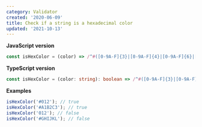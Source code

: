 ```yaml
---
category: Validator
created: '2020-06-09'
title: Check if a string is a hexadecimal color
updated: '2021-10-13'
---
```


**JavaScript version**

```js isHexColor.js
const isHexColor = (color) => /^#([0-9A-F]{3}|[0-9A-F]{4}|[0-9A-F]{6}|[0-9A-F]{8})$/i.test(color);
```

**TypeScript version**

```ts isHexColor.ts
const isHexColor = (color: string): boolean => /^#([0-9A-F]{3}|[0-9A-F]{4}|[0-9A-F]{6}|[0-9A-F]{8})$/i.test(color);
```

**Examples**

```js examples.js
isHexColor('#012'); // true
isHexColor('#A1B2C3'); // true
isHexColor('012'); // false
isHexColor('#GHIJKL'); // false
```
